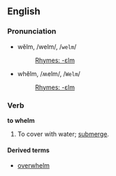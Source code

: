 ==English==
===Pronunciation===
*wĕlm, /welm/, /<tt>welm</tt>/
*:[[Rhymes:English:-ɛlm|Rhymes: -ɛlm]]
*whĕlm, /ʍelm/, /<tt>Welm</tt>/
*:[[Rhymes:English:-ɛlm|Rhymes: -ɛlm]]

===Verb===
'''to whelm'''

#To cover with water; [[submerge]].

====Derived terms====
*[[overwhelm]]